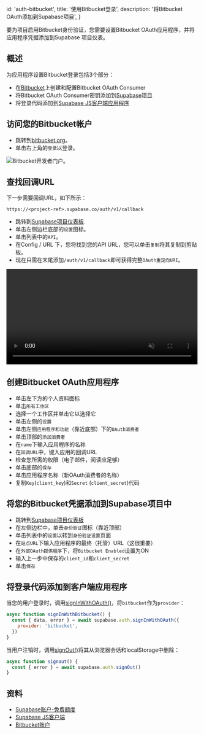 
  id: 'auth-bitbucket',
  title: '使用Bitbucket登录',
  description: '将Bitbucket OAuth添加到Supabase项目',
}

要为项目启用Bitbucket身份验证，您需要设置Bitbucket OAuth应用程序，并将应用程序凭据添加到Supabase 项目仪表。

## 概述

为应用程序设置Bitbucket登录包括3个部分：

- 在[Bitbucket](https://bitbucket.org)上创建和配置Bitbucket OAuth Consumer
- 将Bitbucket OAuth Consumer密钥添加到[Supabase项目](https://app.supabase.com)
- 将登录代码添加到[Supabase JS客户端应用程序](https://github.com/supabase/supabase-js)

## 访问您的Bitbucket帐户

- 跳转到[bitbucket.org](https://bitbucket.org/)。
- 单击右上角的`登录`以登录。

![Bitbucket开发者门户。](/docs/img/guides/auth-bitbucket/bitbucket-portal.png)

## 查找回调URL

下一步需要回调URL，如下所示：

`https://<project-ref>.supabase.co/auth/v1/callback`

- 跳转到[Supabase项目仪表板](https://app.supabase.com).
- 单击左侧边栏底部的`设置`图标。
- 单击列表中的`API`。
- 在Config / URL 下，您将找到您的API URL，您可以单击`复制`将其复制到剪贴板。 
- 现在只需在末尾添加`/auth/v1/callback`即可获得完整`OAuth重定向URI`。

<video width="99%" muted playsInline controls="true">
  <source src="/docs/videos/api/api-url-and-key.mp4" type="video/mp4" muted playsInline />
</video>

## 创建Bitbucket OAuth应用程序

- 单击左下方的个人资料图标
- 单击`所有工作区`
- 选择一个工作区并单击它以选择它
- 单击左侧的`设置`
- 单击左侧`应用程序和功能`（靠近底部）下的`OAuth消费者`
- 单击顶部的`添加消费者`
- 在`name`下输入应用程序的名称
- 在`回调URL`中，键入应用的回调URL
- 检查您所需的权限（电子邮件，阅读应足够）
- 单击底部的`保存`
- 单击应用程序名称（新OAuth消费者的名称）
- 复制`Key`(`client_key`)和`Secret` (`client_secret`)代码

## 将您的Bitbucket凭据添加到Supabase项目中

- 跳转到[Supabase项目仪表板](https://app.supabase.com)
- 在左侧边栏中，单击`身份验证`图标（靠近顶部）
- 单击列表中的`设置`以转到`身份验证设置`页面
- 在`站点URL`下输入应用程序的最终（托管）URL（这很重要）
- 在`外部OAuth提供程序`下，将`Bitbucket Enabled`设置为ON
- 输入上一步中保存的`client_id`和`client_secret`
- 单击`保存`

## 将登录代码添加到客户端应用程序

当您的用户登录时，调用[signInWithOAuth()](/docs/reference/javascript/auth-signinwithoauth)，将`bitbucket`作为`provider`：

```js
async function signInWithBitbucket() {
  const { data, error } = await supabase.auth.signInWithOAuth({
    provider: 'bitbucket',
  })
}
```

当用户注销时，调用[signOut()](/docs/reference/javascript/auth-signout)将其从浏览器会话和localStorage中删除：

```js
async function signout() {
  const { error } = await supabase.auth.signOut()
}
```

## 资料

- [Supabase账户-免费额度](https://supabase.com)
- [Supabase JS客户端](https://github.com/supabase/supabase-js)
- [Bitbucket账户](https://bitbucket.org)


